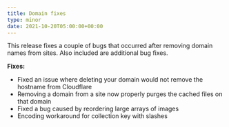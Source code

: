 ```yaml
---
title: Domain fixes
type: minor
date: 2021-10-20T05:00:00+00:00
---
```

This release fixes a couple of bugs that occurred after removing domain names from sites. Also included are additional bug fixes.

**Fixes:**

* Fixed an issue where deleting your domain would not remove the hostname from Cloudflare
* Removing a domain from a site now properly purges the cached files on that domain
* Fixed a bug caused by reordering large arrays of images
* Encoding workaround for collection key with slashes
